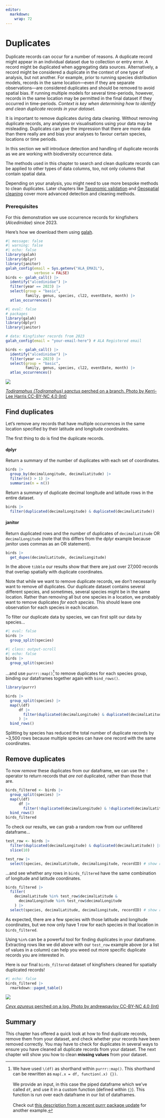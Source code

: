 ```yaml
---
editor: 
  markdown: 
    wrap: 72
---
```


# Duplicates

Duplicate records can occur for a number of reasons. A duplicate record might appear in an individual dataset due to collection or entry error. A record might be duplicated when aggregating data sources. Alternatively, a record might be considered a duplicate in the context of one type of analysis, but not another. For example, prior to running species distribution models, records in the same location---even if they are separate observations---are considered duplicates and should be removed to avoid spatial bias. If running multiple models for several time-periods, however, records in the same location may be permitted in the final dataset if they occurred in time-periods. *Context is key when determining how to identify and clean duplicate records in your dataset.*

It is important to remove duplicates during data cleaning. Without removing duplicate records, any analyses or visualisations using your data may be misleading. Duplicates can give the impression that there are more data than there really are and bias your analyses to favour certain species, locations or time periods.

In this section we will introduce detection and handling of duplicate records as we are working with biodiversity occurrence data.

:::{.callout-tip collapse="true"}

The methods used in this chapter to search and clean duplicate records can be applied to other types of data columns, too, not only columns that contain spatial data. 

Depending on your analysis, you might need to use more bespoke methods to clean duplicates. Later chapters like [Taxonomic validation](../3_cleaning_expert/taxonomic-validation.qmd) and [Geospatial cleaning](../3_cleaning_expert/geospatial-cleaning.qmd) cover more advanced detection and cleaning methods.

:::

### Prerequisites

For this demonstration we use occurrence records for kingfishers (*Alcedinidae*) since 2023.

Here's how we download them using [galah](https://galah.ala.org.au/). 

```r
#| message: false
#| warning: false
#| echo: false
library(galah)
library(dplyr)
library(janitor)
galah_config(email = Sys.getenv("ALA_EMAIL"),
             verbose = FALSE)
birds <- galah_call() |>
  identify("alcedinidae") |>
  filter(year == 2023) |>
  select(group = "basic", 
         family, genus, species, cl22, eventDate, month) |>
  atlas_occurrences()
```

```r
#| eval: false
# packages
library(galah)
library(dplyr)
library(janitor)

# data: Kingfisher records from 2023
galah_config(email = "your-email-here") # ALA Registered email

birds <- galah_call() |>
  identify("alcedinidae") |>
  filter(year == 2023) |>
  select(group = "basic", 
         family, genus, species, cl22, eventDate, month) |>
  atlas_occurrences()
```

:::{.aside}

<img class = "rounded" src="https://ala-images.s3.ap-southeast-2.amazonaws.com/store/2/5/1/d/9525c6da-fd47-41fa-8eff-55c6747ed152/original"></img>

::: {.figure-caption}
[*Todiramphus (Todiramphus) sanctus* perched on a branch. Photo by Kerri-Lee Harris CC-BY-NC 4.0
(Int)](https://biocache.ala.org.au/occurrences/77b8aac0-18af-4ec6-a03c-ff825859a6f3)
:::
:::

## Find duplicates

Let's remove any records that have multiple occurrences in the same location specified by their latitude and longitude coordinates.

The first thing to do is find the duplicate records.

:::{.panel-tabset .nav-pills}
#### dplyr

Return a summary of the number of duplicates with each set of coordinates.

```r
birds |> 
  group_by(decimalLongitude, decimalLatitude) |>
  filter(n() > 1) |>
  summarise(n = n())
```

Return a summary of duplicate decimal longitude and latitude rows in the entire dataset. 

```r
birds |>
  filter(duplicated(decimalLongitude) & duplicated(decimalLatitude))
```

#### janitor

Return duplicated rows and the number of duplicates of `decimalLatitude` OR `decimalLongitude` (note that this differs from the dplyr example because janitor uses commas as an OR statement).

```r
birds |> 
  get_dupes(decimalLatitude, decimalLongitude)
```

:::
::: {.callout-note}
In the above `tibble` our results show that there are just over 27,000 records that overlap spatially with duplicate coordinates.
:::

Note that while we want to remove duplicate records, we don't necessarily want to remove *all* duplicates. Our duplicate dataset contains several different species, and sometimes, several species might be in the same location. Rather than removing all but one species in a location, we probably want to remove duplicates *for each species*. This should leave one observation for each species in each location.

To filter our duplicate data by species, we can first split our data by species...

```r
#| eval: false
birds |>
  group_split(species)
```

```r
#| class: output-scroll
#| echo: false
birds |>
  group_split(species)
```


...and use `purrr::map()`[^1] to remove duplicates for each species group, binding our dataframes together again with `bind_rows()`.

[^1]: We have used `\(df)` as shorthand within `purrr::map()`. This shorthand can be rewritten as `map(.x = df, function(.x) {})`.<br><br> We provide an input, in this case the piped dataframe which we've called `df`, and use it in a custom function (defined within `{}`). This function is run over each dataframe in our list of dataframes.<br><br>Check out [this description from a recent purrr package update](https://www.tidyverse.org/blog/2022/12/purrr-1-0-0/#documentation) for another example.

```r
library(purrr)

birds |>
  group_split(species) |>
  map(\(df) 
      df |> 
        filter(duplicated(decimalLongitude) & duplicated(decimalLatitude))
      ) |>
  bind_rows()
```

Splitting by species has reduced the total number of duplicate records by ~3,500 rows because multiple species can have one record with the same coordinates.

## Remove duplicates

To now *remove* these duplicates from our dataframe, we can use the `!` operator to return records that *are not* duplicated, rather than those that are.

```r
birds_filtered <- birds |>
  group_split(species) |>
  map(\(df) 
      df |>
        filter(!duplicated(decimalLongitude) & !duplicated(decimalLatitude))) |>
  bind_rows()
birds_filtered
```

To check our results, we can grab a random row from our unfiltered dataframe...

```r
test_row <- birds |>
  filter(duplicated(decimalLongitude) & duplicated(decimalLatitude)) |>
  slice(10)

test_row |>
  select(species, decimalLatitude, decimalLongitude, recordID) # show relevant columns
```

...and see whether any rows in `birds_filtered` have the same combination of longitude and latitude coordinates.

```r
birds_filtered |>
  filter(
    decimalLatitude %in% test_row$decimalLatitude & 
      decimalLongitude %in% test_row$decimalLongitude
    ) |>
  select(species, decimalLatitude, decimalLongitude, recordID) # show relevant columns

```

As expected, there are a few species with those latitude and longitude coordinates, but we now only have 1 row for each species in that location in `birds_filtered`. 

Using `%in%` can be a powerful tool for finding duplicates in your dataframe. Extracting rows like we did above with our `test_row` example above (or a list of values in a column) can help you weed out more specific duplicate records you are interested in.


Here is our final `birds_filtered` dataset of kingfishers cleaned for spatially duplicated records!

```r
#| echo: false
birds_filtered |>
  rmarkdown::paged_table()
```

:::{.aside}

<img class = "rounded" src="https://ala-images.s3.ap-southeast-2.amazonaws.com/store/d/5/4/b/cec90fd8-8d85-43aa-9d3a-71c3e73db45d/original"></img>

::: {.figure-caption}
[*Ceyx azureus* perched on a log. Photo by andrewpavlov CC-BY-NC 4.0
(Int)](https://biocache.ala.org.au/occurrences/ccba93a8-92e2-4291-ad72-24b9553258f0)
:::
:::

## Summary

This chapter has offered a quick look at how to find duplicate records, remove them from your dataset, and check whether your records have been removed correctly. You may have to check for duplicates in several ways to ensure you have cleaned all duplicate records from your dataset. The next chapter will show you how to clean **missing values** from your dataset.
